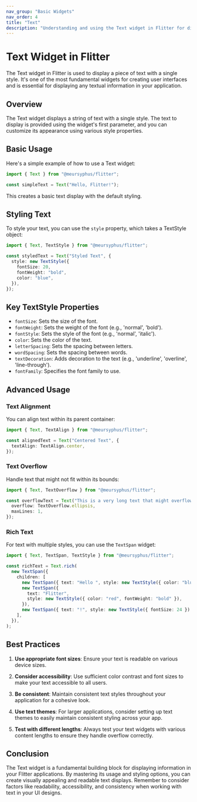 ```yaml
---
nav_group: "Basic Widgets"
nav_order: 4
title: "Text"
description: "Understanding and using the Text widget in Flitter for displaying and styling text"
---
```


# Text Widget in Flitter

The Text widget in Flitter is used to display a piece of text with a single style. It's one of the most fundamental widgets for creating user interfaces and is essential for displaying any textual information in your application.

## Overview

The Text widget displays a string of text with a single style. The text to display is provided using the widget's first parameter, and you can customize its appearance using various style properties.

## Basic Usage

Here's a simple example of how to use a Text widget:

```typescript
import { Text } from "@meursyphus/flitter";

const simpleText = Text("Hello, Flitter!");
```

This creates a basic text display with the default styling.

## Styling Text

To style your text, you can use the `style` property, which takes a TextStyle object:

```typescript
import { Text, TextStyle } from "@meursyphus/flitter";

const styledText = Text("Styled Text", {
  style: new TextStyle({
    fontSize: 20,
    fontWeight: "bold",
    color: "blue",
  }),
});
```

## Key TextStyle Properties

- `fontSize`: Sets the size of the font.
- `fontWeight`: Sets the weight of the font (e.g., 'normal', 'bold').
- `fontStyle`: Sets the style of the font (e.g., 'normal', 'italic').
- `color`: Sets the color of the text.
- `letterSpacing`: Sets the spacing between letters.
- `wordSpacing`: Sets the spacing between words.
- `textDecoration`: Adds decoration to the text (e.g., 'underline', 'overline', 'line-through').
- `fontFamily`: Specifies the font family to use.

## Advanced Usage

### Text Alignment

You can align text within its parent container:

```typescript
import { Text, TextAlign } from "@meursyphus/flitter";

const alignedText = Text("Centered Text", {
  textAlign: TextAlign.center,
});
```

### Text Overflow

Handle text that might not fit within its bounds:

```typescript
import { Text, TextOverflow } from "@meursyphus/flitter";

const overflowText = Text("This is a very long text that might overflow...", {
  overflow: TextOverflow.ellipsis,
  maxLines: 1,
});
```

### Rich Text

For text with multiple styles, you can use the `TextSpan` widget:

```typescript
import { Text, TextSpan, TextStyle } from "@meursyphus/flitter";

const richText = Text.rich(
  new TextSpan({
    children: [
      new TextSpan({ text: "Hello ", style: new TextStyle({ color: "blue" }) }),
      new TextSpan({
        text: "Flitter",
        style: new TextStyle({ color: "red", fontWeight: "bold" }),
      }),
      new TextSpan({ text: "!", style: new TextStyle({ fontSize: 24 }) }),
    ],
  }),
);
```

## Best Practices

1. **Use appropriate font sizes**: Ensure your text is readable on various device sizes.

2. **Consider accessibility**: Use sufficient color contrast and font sizes to make your text accessible to all users.

3. **Be consistent**: Maintain consistent text styles throughout your application for a cohesive look.

4. **Use text themes**: For larger applications, consider setting up text themes to easily maintain consistent styling across your app.

5. **Test with different lengths**: Always test your text widgets with various content lengths to ensure they handle overflow correctly.

## Conclusion

The Text widget is a fundamental building block for displaying information in your Flitter applications. By mastering its usage and styling options, you can create visually appealing and readable text displays. Remember to consider factors like readability, accessibility, and consistency when working with text in your UI designs.
